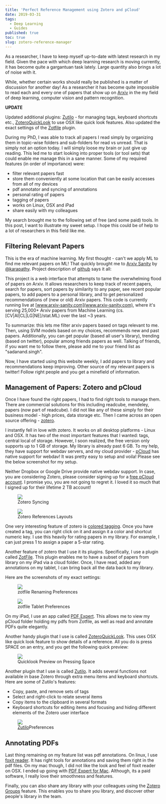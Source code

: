```yaml
---
title: 'Perfect Reference Management using Zotero and pCloud'
date: 2019-03-31
tags:
  - Deep Learning
  - Guides
published: true
toc: true
slug: zotero-reference-manager
---
```


As a researcher, I have to keep myself up-to-date with latest research in my field. Given the pace
with which deep learning research is moving currently, it has become quite a gargantuan task
lately. Large quantity also brings a lot of noise with it.

While, whether certain works should
really be published is a matter of discussion for another day! As a researcher it has become quite
impossible to read each and every one of papers that show up on [Arxiv](https://arxiv.org/) in the
my field of deep learning, computer vision and pattern recognition.

<Callout type="note">

**UPDATE**

Updated additional plugins: [Zutilo](https://github.com/willsALMANJ/Zutilo) - for managing tags,
keyboard shortcuts etc., [ZoteroQuickLook](https://github.com/mronkko/ZoteroQuickLook) to use OSX
like quick look features. Also updated the exact settings of the [Zotfile](http://zotfile.com/)
plugin.

</Callout>

During my PhD, I was able to track all papers I read simply by organizing them in topic-wise
folders and sub-folders for read vs unread. That is simply not an option today. I will simply loose
my brain or just give up reading. This led me to start looking into proper tools (or tool sets)
that could enable me manage this in a sane manner. Some of my required features (in order of
importance) were:

- filter relevant papers fast
- store them conveniently at some location that can be easily accesses from all of my devices
- pdf annotator and syncing of annotations
- personal rating of papers
- tagging of papers
- works on Linux, OSX and iPad
- share easily with my colleagues

My search brought me to the following set of free (and some paid) tools. In this post, I want to
illustrate my sweet setup. I hope this could be of help to a lot of researchers in this field like
me.

## Filtering Relevant Papers

This is the era of machine learning. My first thought - can't we apply ML to find me relevant
papers on ML! That quickly brought me to [Arxiv Sanity](http://www.arxiv-sanity.com/library) by
[@karapathy](https://twitter.com/karpathy). Project description of
[github](https://github.com/karpathy/arxiv-sanity-preserver) says it all:

<Callout type="note">

This project is a web interface that attempts to tame the overwhelming flood of papers on Arxiv.
It allows researchers to keep track of recent papers, search for papers, sort papers by
similarity to any paper, see recent popular papers, to add papers to a personal library, and to
get personalized recommendations of (new or old) Arxiv papers. This code is currently running
live at [www.arxiv-sanity.com](www.arxiv-sanity.com), where it's serving 25,000+ Arxiv papers
from Machine Learning (cs.[CV|AI|CL|LG|NE]/stat.ML) over the last ~3 years.

</Callout>

To summarize: this lets me filter arxiv papers based on tags relevant to me. Then, using SVM models
based on my choices, recommends new and past papers. Additionally, you can get popular (based all
user's library), trending (based on twitter), popular among friends papers as well. Talking of
friends, if you want me to follow there, please add me to your friend list as "sadanand.singh".

Now, I have started using this website weekly, I add papers to library and recommendations keep
improving. Other source of my relevant papers is twitter! Follow right people and you get a
minefield of information.

## Management of Papers: Zotero and pCloud

Once I have found the right papers, I had to find right tools to manage them. There are commercial
solutions for this including readcube, mendeley, papers (now part of readcube). I did not like any
of these simply for their business model - high prices, data storage etc. Then I came across an
open source offering - [zotero](https://www.zotero.org/).

I instantly fell in love with zotero. It works on all desktop platforms - Linux and OSX. It has two
of the most important features that I wanted: tags, central local of storage. However, I soon
realized, the free version only supports up to 1 GB of storage. My library is already past 6 GB. To
my help, they have support for webdav servers, and my cloud provider - [pCloud](https://pcloud.com)
has native support for webdav! It was pretty easy to setup and voila! Please see the below
screenshot for my setup.

<Callout type="note">

Neither Dropbox or Google Drive provide native webdav support. In case, you are considering
Zotero, please consider signing up for a [free pCloud account](https://pcloud.com). I promise
you, you are not going to regret it. I loved it so much that I signed up for their lifetime 2 TB
account!

</Callout>

<div class="flex flex-col md:flex-row">
  <div class="flex-1 p-1 m-1">
    <figure>
    <img src="https://res.cloudinary.com/sadanandsingh/image/upload/v1554089530/zotero-preferences_n3euc1.png"/>
    <figcaption class="text-center text-xs">Zotero Syncing</figcaption>
    </figure>
  </div>
  <div class="flex-1 p-1 m-1">
    <figure>
    <img src="https://res.cloudinary.com/sadanandsingh/image/upload/v1554089529/zotero_d3qwsp.png"/>
    <figcaption class="text-center text-xs">Zotero References Layouts</figcaption>
    </figure>
  </div>
</div>

One very interesting feature of zotero is
[colored tagging](https://www.zotero.org/support/collections_and_tags#colored_tags). Once you have
created a tag, you can right click on it and assign it a color and shortcut numeric key. I use this
heavily for rating papers in my library. For example, I can just press 1 to assign a paper a 5-star
rating.

Another feature of zotero that I use it its plugins. Specifically, I use a plugin called
[ZotFile](http://zotfile.com/). This plugin enables me to have a subset of papers from library on
my iPad via a cloud folder. Once, I have read, added any annotations on my tablet, I can bring back
all the data back to my library.

Here are the screenshots of my exact settings:

<div class="flex flex-col md:flex-row">
  <div class="flex-1 p-1 m-1">
    <figure>
    <img src="https://res.cloudinary.com/sadanandsingh/image/upload/v1579590803/zotfile_renaming_settings_nlqfxs.png"/>
    <figcaption class="text-center text-xs">zotfile Renaming Preferences</figcaption>
    </figure>
  </div>
  <div class="flex-1 p-1 m-1">
    <figure>
    <img src="https://res.cloudinary.com/sadanandsingh/image/upload/v1579590803/zotfile_tablet_settigs_gxcxrx.png"/>
    <figcaption class="text-center text-xs">zotfile Tablet Preferences</figcaption>
    </figure>
  </div>
</div>

On my iPad, I use an app called
[PDF Expert](https://itunes.apple.com/app/pdf-expert-fill-forms-annotate/id393316844?mt=8). This
allows me to view my pCloud folder holding my pdfs from Zotfile, as well as read and annotate PDFs
quite elegantly.

Another handy plugin that I use is called
[ZoteroQuickLook](https://github.com/mronkko/ZoteroQuickLook). This uses OSX like quick look
feature to show details of a reference. All you do is press SPACE on an entry, and you get the
following quick preview:

<figure>
  <img src="https://res.cloudinary.com/sadanandsingh/image/upload/v1579591165/quicklook_jkclbf.png"/>
  <figcaption class="text-center text-xs">Quicklook Preview on Pressing Space</figcaption>
</figure>

Another plugin that I use is called [Zutilo](https://github.com/willsALMANJ/Zutilo). It adds
several functions not available in base Zotero through extra menu items and keyboard shortcuts.
Here are some of Zutilo's features:

- Copy, paste, and remove sets of tags
- Select and right-click to relate several items
- Copy items to the clipboard in several formats
- Keyboard shortcuts for editing items and focusing and hiding different elements of the Zotero
  user interface

<figure>
  <img src="https://res.cloudinary.com/sadanandsingh/image/upload/v1579590803/zutilo_preferences_xipels.png"/>
  <figcaption class="text-center text-xs">
    <a href='https://github.com/willsALMANJ/Zutilo' target='_blank'>Zutilo</a>Preferences
  </figcaption>
</figure>

## Annotating PDFs

Last thing remaining on my feature list was pdf annotations. On linux, I use
[foxit reader](https://www.foxitsoftware.com/pdf-reader/). It has right tools for annotations and
saving them right in the pdf files. On my mac though, I did not like the look and feel of foxit
reader on OSX. I ended up going with [PDF Expert for Mac](https://pdfexpert.com/). Although, its a
paid software, I really love their smoothness and features.

Finally, you can also share any library with your colleagues using the
[Zotero Groups](https://www.zotero.org/groups/) feature. This enables you to share you library, and
discover other people's library in the team.

